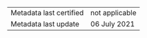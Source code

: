 |||
|-------------------------|-------------------|
| Metadata last certified | not applicable    |
| Metadata last update 	  | 06 July 2021      |
